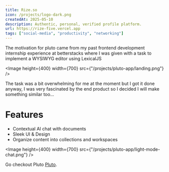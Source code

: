 ```yaml
---
title: Rize.so
icon: /projects/logo-dark.png
createdAt: 2025-05-10
description: Authentic, personal, verified profile platform.
url: https://rize-five.vercel.app
tags: ["social-media", "productivity", "networking"]
---
```


The motivation for pluto came from my past frontend development internship experience at betterstacks
where I was given with a task to implement a WYSIWYG editor using LexicalJS

<Image height={400} width={700} src={"/projects/pluto-app/landing.png"} />

The task was a bit overwhelming for me at the moment but I got it done anyway, I
was very fascinated by the end product so I decided I will make something similar
too...

# Features

- Contextual AI chat with documents
- Sleek UI & Design
- Organize content into collections and workspaces

<Image
  height={400}
  width={700}
  src={"/projects/pluto-app/light-mode-chat.png"}
/>

Go checkout Pluto [Pluto](https://dub.sh/pluto.wtf).

